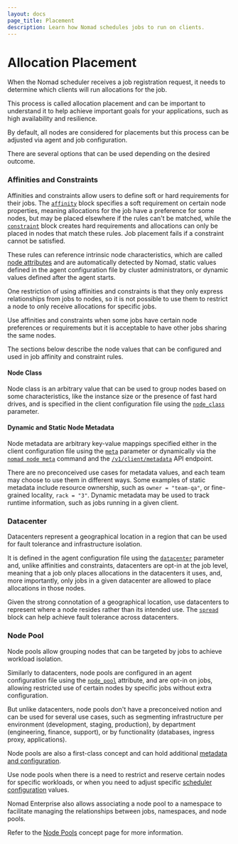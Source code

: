 ```yaml
---
layout: docs
page_title: Placement
description: Learn how Nomad schedules jobs to run on clients.
---
```


# Allocation Placement

When the Nomad scheduler receives a job registration request, it needs to
determine which clients will run allocations for the job.

This process is called allocation placement and can be important to understand
it to help achieve important goals for your applications, such as high
availability and resilience.

By default, all nodes are considered for placements but this process can be
adjusted via agent and job configuration.

There are several options that can be used depending on the desired outcome.

### Affinities and Constraints

Affinities and constraints allow users to define soft or hard requirements for
their jobs. The [`affinity`][job_affinity] block specifies a soft requirement
on certain node properties, meaning allocations for the job have a preference
for some nodes, but may be placed elsewhere if the rules can't be matched,
while the [`constraint`][job_constraint] block creates hard requirements and
allocations can only be placed in nodes that match these rules. Job placement
fails if a constraint cannot be satisfied.

These rules can reference intrinsic node characteristics, which are called
[node attributes][] and are automatically detected by Nomad, static values
defined in the agent configuration file by cluster administrators, or dynamic
values defined after the agent starts.

One restriction of using affinities and constraints is that they only express
relationships from jobs to nodes, so it is not possible to use them to restrict
a node to only receive allocations for specific jobs.

Use affinities and constraints when some jobs have certain node preferences or
requirements but it is acceptable to have other jobs sharing the same nodes.

The sections below describe the node values that can be configured and used in
job affinity and constraint rules.

#### Node Class

Node class is an arbitrary value that can be used to group nodes based on some
characteristics, like the instance size or the presence of fast hard drives,
and is specified in the client configuration file using the
[`node_class`][config_client_node_class] parameter.

#### Dynamic and Static Node Metadata

Node metadata are arbitrary key-value mappings specified either in the client
configuration file using the [`meta`][config_client_meta] parameter or
dynamically via the [`nomad node meta`][cli_node_meta] command and the
[`/v1/client/metadata`][api_client_metadata] API endpoint.

There are no preconceived use cases for metadata values, and each team may
choose to use them in different ways. Some examples of static metadata include
resource ownership, such as `owner = "team-qa"`, or fine-grained locality,
`rack = "3"`. Dynamic metadata may be used to track runtime information, such
as jobs running in a given client.

### Datacenter

Datacenters represent a geographical location in a region that can be used for
fault tolerance and infrastructure isolation.

It is defined in the agent configuration file using the
[`datacenter`][config_datacenter] parameter and, unlike affinities and
constraints, datacenters are opt-in at the job level, meaning that a job only
places allocations in the datacenters it uses, and, more importantly, only jobs
in a given datacenter are allowed to place allocations in those nodes.

Given the strong connotation of a geographical location, use datacenters to
represent where a node resides rather than its intended use. The
[`spread`][job_spread] block can help achieve fault tolerance across
datacenters.

### Node Pool

Node pools allow grouping nodes that can be targeted by jobs to achieve
workload isolation.

Similarly to datacenters, node pools are configured in an agent configuration
file using the [`node_pool`][config_client_node_pool] attribute, and are opt-in
on jobs, allowing restricted use of certain nodes by specific jobs without
extra configuration.

But unlike datacenters, node pools don't have a preconceived notion and can be
used for several use cases, such as segmenting infrastructure per environment
(development, staging, production), by department (engineering, finance,
support), or by functionality (databases, ingress proxy, applications).

Node pools are also a first-class concept and can hold additional [metadata and
configuration][spec_node_pool].

Use node pools when there is a need to restrict and reserve certain nodes for
specific workloads, or when you need to adjust specific [scheduler
configuration][spec_node_pool_sched_config] values.

Nomad Enterprise also allows associating a node pool to a namespace to
facilitate managing the relationships between jobs, namespaces, and node pools.

Refer to the [Node Pools][concept_np] concept page for more information.


[api_client_metadata]: /nomad/api-docs/client#update-node-metadata
[cli_node_meta]: /nomad/docs/commands/node/meta
[concept_np]: /nomad/docs/concepts/node-pools
[config_client_meta]: /nomad/docs/configuration/client#meta
[config_client_node_class]: /nomad/docs/configuration/client#node_class
[config_client_node_pool]: /nomad/docs/configuration/client#node_pool
[config_datacenter]: /nomad/docs/configuration#datacenter
[job_affinity]: /nomad/docs/job-specification/affinity
[job_constraint]: /nomad/docs/job-specification/constraint
[job_spread]: /nomad/docs/job-specification/spread
[node attributes]: /nomad/docs/runtime/interpolation#node-attributes
[spec_node_pool]: /nomad/docs/other-specifications/node-pool
[spec_node_pool_sched_config]: /nomad/docs/other-specifications/node-pool#scheduler_config-parameters
